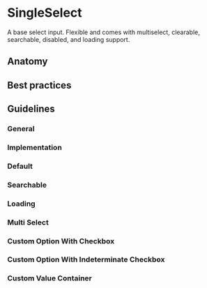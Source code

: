 
# SingleSelect

A base select input. Flexible and comes with multiselect, clearable, searchable, disabled, and loading support.

<ArgsTable of={SingleSelect} />

## Anatomy

## Best practices

## Guidelines 

### General

### Implementation

### Default

<Preview>
  <Story id="components-selects-single--default" />
</Preview>

### Searchable

<Preview>
  <Story id="components-selects-single--searchable" />
</Preview>

### Loading

<Preview>
  <Story id="components-selects-single--loading" />
</Preview>

### Multi Select

<Preview>
  <Story id="components-selects-single--multiple-select" />
</Preview>

### Custom Option With Checkbox

<Preview>
  <Story id="components-selects-single--custom-option-with-checkbox" />
</Preview>

### Custom Option With Indeterminate Checkbox

<Preview>
  <Story id="components-selects-single--custom-option-with-indeterminate-checkbox" />
</Preview>

### Custom Value Container

<Preview>
  <Story id="components-selects-single--custom-value-container" />
</Preview>
